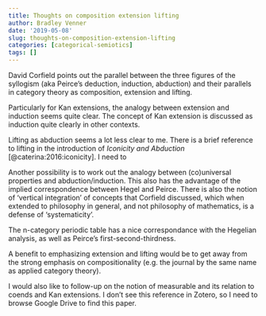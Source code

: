 ```yaml
---
title: Thoughts on composition extension lifting
author: Bradley Venner
date: '2019-05-08'
slug: thoughts-on-composition-extension-lifting
categories: [categorical-semiotics]
tags: []
---
```


David Corfield points out the parallel between the three figures of the syllogism (aka Peirce's deduction, induction, abduction) and their parallels in category theory as composition, extension and lifting.  

Particularly for Kan extensions, the analogy between extension and induction seems quite clear.  The concept of Kan extension is discussed as induction quite clearly in other contexts.

Lifting as abduction seems a lot less clear to me.  There is a brief reference to lifting in the introduction of *Iconicity and Abduction* [@caterina:2016:iconicity].  I need to 

Another possibility is to work out the analogy between (co)universal properties and abduction/induction.  This also has the advantage of the implied correspondence between Hegel and Peirce.  There is also the notion of 'vertical integration' of concepts that Corfield discussed, which when extended to philosophy in general, and not philosophy of mathematics, is a defense of 'systematicity'.

The n-category periodic table has a nice correspondance with the Hegelian analysis, as well as Peirce's first-second-thirdness.  

A benefit to emphasizing extension and lifting would be to get away from the strong emphasis on compositionality (e.g. the journal by the same name as applied category theory).

I would also like to follow-up on the notion of measurable and its relation to coends and Kan extensions.  I don't see this reference in Zotero, so I need to browse Google Drive to find this paper.